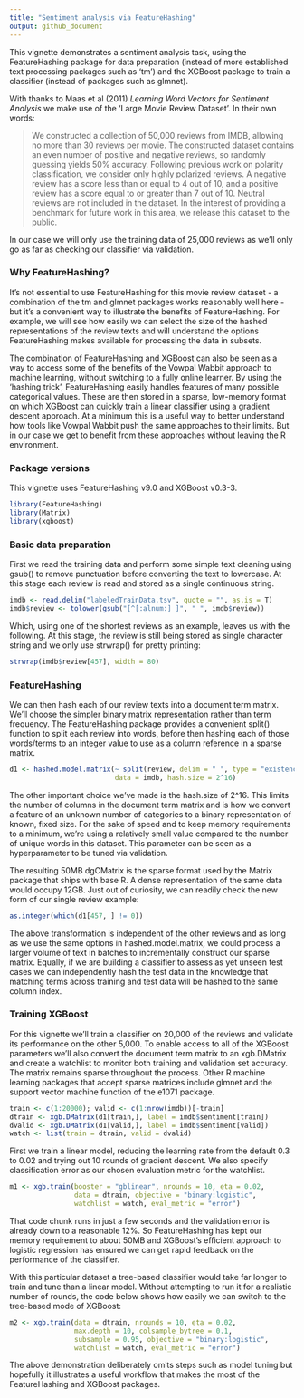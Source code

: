 ```yaml
---
title: "Sentiment analysis via FeatureHashing"
output: github_document
---
```


This vignette demonstrates a sentiment analysis task, using the FeatureHashing package for data preparation (instead of more established text processing packages such as 'tm') and the XGBoost package to train a classifier (instead of packages such as glmnet).

With thanks to Maas et al (2011) *Learning Word Vectors for Sentiment Analysis* we make use of the 'Large Movie Review Dataset'. In their own words:

> We constructed a collection of 50,000 reviews from IMDB, allowing no more than 30 reviews per movie. The constructed dataset contains an even number of positive and negative reviews, so randomly guessing yields 50% accuracy. Following previous work on polarity classification, we consider only highly polarized reviews. A negative review has a score less than or equal to 4 out of 10, and a positive review has a score equal to or greater than 7 out of 10. Neutral reviews are not included in the dataset. In the interest of providing a benchmark for future work in this area, we release this dataset to the public.

In our case we will only use the training data of 25,000 reviews as we'll only go as far as checking our classifier via validation.  

### Why FeatureHashing?

It's not essential to use FeatureHashing for this movie review dataset - a combination of the tm and glmnet packages works reasonably well here - but it's a convenient way to illustrate the benefits of FeatureHashing. For example, we will see how easily we can select the size of the hashed representations of the review texts and will understand the options FeatureHashing makes available for processing the data in subsets.

The combination of FeatureHashing and XGBoost can also be seen as a way to access some of the benefits of the Vowpal Wabbit approach to machine learning, without switching to a fully online learner. By using the 'hashing trick', FeatureHashing easily handles features of many possible categorical values. These are then stored in a sparse, low-memory format on which XGBoost can quickly train a linear classifier using a gradient descent approach. At a minimum this is a useful way to better understand how tools like Vowpal Wabbit push the same approaches to their limits. But in our case we get to benefit from these approaches without leaving the R environment.

### Package versions

This vignette uses FeatureHashing v9.0 and XGBoost v0.3-3.

```r
library(FeatureHashing)
library(Matrix)
library(xgboost)
```

### Basic data preparation

First we read the training data and perform some simple text cleaning using gsub() to remove punctuation before converting the text to lowercase. At this stage each review is read and stored as a single continuous string.


```r
imdb <- read.delim("labeledTrainData.tsv", quote = "", as.is = T)
imdb$review <- tolower(gsub("[^[:alnum:] ]", " ", imdb$review))
```

Which, using one of the shortest reviews as an example, leaves us with the following. At this stage, the review is still being stored as single character string and we only use strwrap() for pretty printing:


```r
strwrap(imdb$review[457], width = 80)
```

### FeatureHashing

We can then hash each of our review texts into a document term matrix. We'll choose the simpler binary matrix representation rather than term frequency. The FeatureHashing package provides a convenient split() function to split each review into words, before then hashing each of those words/terms to an integer value to use as a column reference in a sparse matrix. 


```r
d1 <- hashed.model.matrix(~ split(review, delim = " ", type = "existence"),
                          data = imdb, hash.size = 2^16)
```

The other important choice we've made is the hash.size of 2^16. This limits the number of columns in the document term matrix and is how we convert a feature of an unknown number of categories to a binary representation of known, fixed size. For the sake of speed and to keep memory requirements to a minimum, we're using a relatively small value compared to the number of unique words in this dataset. This parameter can be seen as a hyperparameter to be tuned via validation.

The resulting 50MB dgCMatrix is the sparse format used by the Matrix package that ships with base R. A dense representation of the same data would occupy 12GB. Just out of curiosity, we can readily check the new form of our single review example: 


```r
as.integer(which(d1[457, ] != 0))
```


The above transformation is independent of the other reviews and as long as we use the same options in hashed.model.matrix, we could process a larger volume of text in batches to incrementally construct our sparse matrix. Equally, if we are building a classifier to assess as yet unseen test cases we can independently hash the test data in the knowledge that matching terms across training and test data will be hashed to the same column index.

### Training XGBoost

For this vignette we'll train a classifier on 20,000 of the reviews and validate its performance on the other 5,000. To enable access to all of the XGBoost parameters we'll also convert the document term matrix to an xgb.DMatrix and create a watchlist to monitor both training and validation set accuracy. The matrix remains sparse throughout the process. Other R machine learning packages that accept sparse matrices include glmnet and the support vector machine function of the e1071 package.


```r
train <- c(1:20000); valid <- c(1:nrow(imdb))[-train]
dtrain <- xgb.DMatrix(d1[train,], label = imdb$sentiment[train])
dvalid <- xgb.DMatrix(d1[valid,], label = imdb$sentiment[valid])
watch <- list(train = dtrain, valid = dvalid)
```

First we train a linear model, reducing the learning rate from the default 0.3 to 0.02 and trying out 10 rounds of gradient descent. We also specify classification error as our chosen evaluation metric for the watchlist.


```r
m1 <- xgb.train(booster = "gblinear", nrounds = 10, eta = 0.02,
                data = dtrain, objective = "binary:logistic",
                watchlist = watch, eval_metric = "error")
```



That code chunk runs in just a few seconds and the validation error is already down to a reasonable 12%. So FeatureHashing has kept our memory requirement to about 50MB and XGBoost's efficient approach to logistic regression has ensured we can get rapid feedback on the performance of the classifier.

With this particular dataset a tree-based classifier would take far longer to train and tune than a linear model. Without attempting to run it for a realistic number of rounds, the code below shows how easily we can switch to the tree-based mode of XGBoost:


```r
m2 <- xgb.train(data = dtrain, nrounds = 10, eta = 0.02, 
                max.depth = 10, colsample_bytree = 0.1,
                subsample = 0.95, objective = "binary:logistic",
                watchlist = watch, eval_metric = "error")
```

The above demonstration deliberately omits steps such as model tuning but hopefully it illustrates a useful workflow that makes the most of the FeatureHashing and XGBoost packages. 
